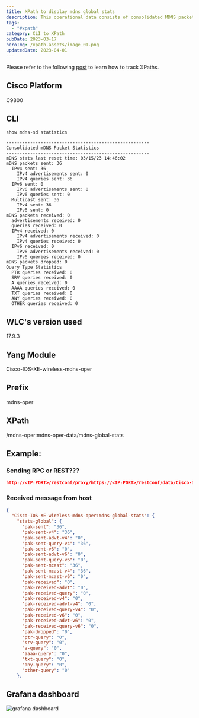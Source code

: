 ```yaml
---
title: XPath to display mdns global stats
description: This operational data consists of consolidated MDNS packet statistics.
tags:
  - "#xpath"
category: CLI to XPath
pubDate: 2023-03-17
heroImg: /xpath-assets/image_01.png
updatedDate: 2023-04-01
---
```



<Note>
Please refer to the following <a href="https://dar-fi.com/blog/ios-xe_tracking_xpaths" target="_blank">post</a> to learn how to track XPaths.
</Note>

## Cisco Platform

C9800

## CLI

```
show mdns-sd statistics

------------------------------------------------------
Consolidated mDNS Packet Statistics
------------------------------------------------------
mDNS stats last reset time: 03/15/23 14:46:02
mDNS packets sent: 36
  IPv4 sent: 36
    IPv4 advertisements sent: 0
    IPv4 queries sent: 36
  IPv6 sent: 0
    IPv6 advertisements sent: 0
    IPv6 queries sent: 0
  Multicast sent: 36
    IPv4 sent: 36
    IPv6 sent: 0
mDNS packets received: 0
  advertisements received: 0
  queries received: 0
  IPv4 received: 0
    IPv4 advertisements received: 0
    IPv4 queries received: 0
  IPv6 received: 0
    IPv6 advertisements received: 0
    IPv6 queries received: 0
mDNS packets dropped: 0
Query Type Statistics
  PTR queries received: 0
  SRV queries received: 0
  A queries received: 0
  AAAA queries received: 0
  TXT queries received: 0
  ANY queries received: 0
  OTHER queries received: 0
```

## WLC's version used

17.9.3

## Yang Module

Cisco-IOS-XE-wireless-mdns-oper

## Prefix

mdns-oper

## XPath

/mdns-oper:mdns-oper-data/mdns-global-stats

## Example:
### Sending RPC or REST???

```json
http://<IP:PORT>/restconf/proxy/https://<IP:PORT>/restconf/data/Cisco-IOS-XE-wireless-mdns-oper:mdns-oper-data/mdns-global-stats
```

### Received message from host

```json
{
  "Cisco-IOS-XE-wireless-mdns-oper:mdns-global-stats": {
    "stats-global": {
      "pak-sent": "36",
      "pak-sent-v4": "36",
      "pak-sent-advt-v4": "0",
      "pak-sent-query-v4": "36",
      "pak-sent-v6": "0",
      "pak-sent-advt-v6": "0",
      "pak-sent-query-v6": "0",
      "pak-sent-mcast": "36",
      "pak-sent-mcast-v4": "36",
      "pak-sent-mcast-v6": "0",
      "pak-received": "0",
      "pak-received-advt": "0",
      "pak-received-query": "0",
      "pak-received-v4": "0",
      "pak-received-advt-v4": "0",
      "pak-received-query-v4": "0",
      "pak-received-v6": "0",
      "pak-received-advt-v6": "0",
      "pak-received-query-v6": "0",
      "pak-dropped": "0",
      "ptr-query": "0",
      "srv-query": "0",
      "a-query": "0",
      "aaaa-query": "0",
      "txt-query": "0",
      "any-query": "0",
      "other-query": "0"
    },
```

## Grafana dashboard

![grafana dashboard](/mdns_xpath/image_01.png)
